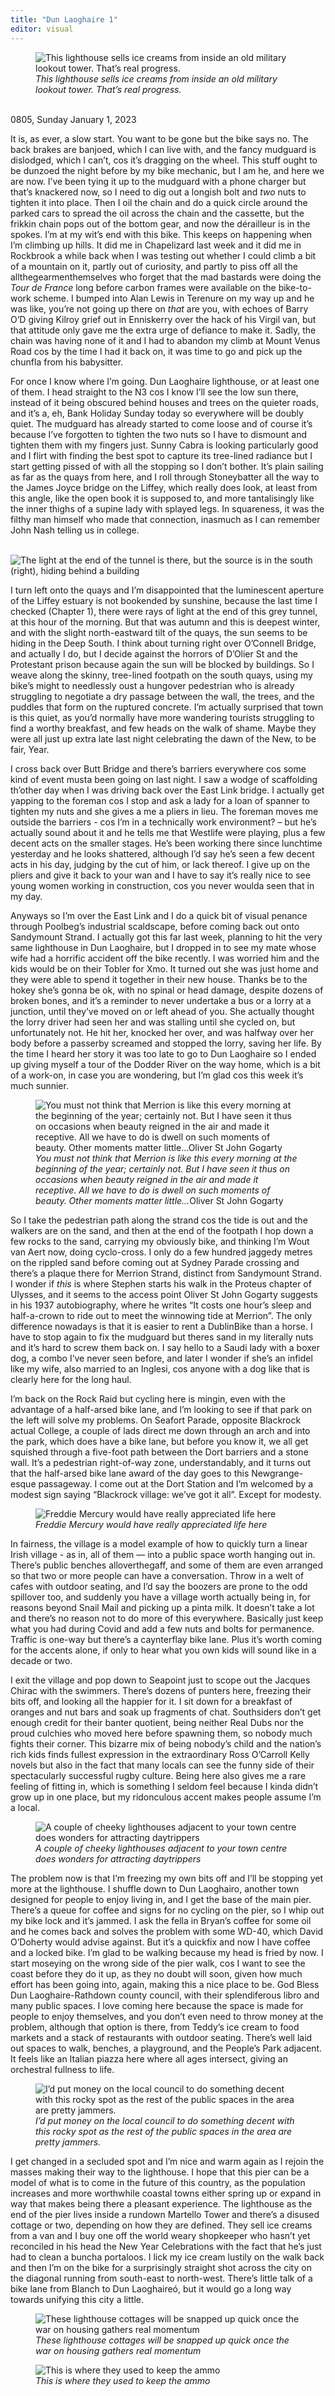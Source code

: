```yaml
---
title: "Dun Laoghaire 1"
editor: visual
---
```


![*This lighthouse sells ice creams from inside an old military lookout tower. That's real progress.*](images/IMG_20230101_113014.jpg)

\
0805, Sunday January 1, 2023

It is, as ever, a slow start. You want to be gone but the bike says no. The back brakes are banjoed, which I can live with, and the fancy mudguard is dislodged, which I can't, cos it's dragging on the wheel. This stuff ought to be dunzoed the night before by my bike mechanic, but I am he, and here we are now. I've been tying it up to the mudguard with a phone charger but that's knackered now, so I need to dig out a longish bolt and *two* nuts to tighten it into place. Then I oil the chain and do a quick circle around the parked cars to spread the oil across the chain and the cassette, but the frikkin chain pops out of the bottom gear, and now the dérailleur is in the spokes. I'm at my wit's end with this bike. This keeps on happening when I'm climbing up hills. It did me in Chapelizard last week and it did me in Rockbrook a while back when I was testing out whether I could climb a bit of a mountain on it, partly out of curiosity, and partly to piss off all the allthegearmenthemselves who forget that the mad bastards were doing the *Tour de France* long before carbon frames were available on the bike-to-work scheme. I bumped into Alan Lewis in Terenure on my way up and he was like, you're not going up there on *that* are you, with echoes of Barry O'D giving Kilroy grief out in Enniskerry over the hack of his Virgil van, but that attitude only gave me the extra urge of defiance to make it. Sadly, the chain was having none of it and I had to abandon my climb at Mount Venus Road cos by the time I had it back on, it was time to go and pick up the chunfla from his babysitter.

For once I know where I'm going. Dun Laoghaire lighthouse, or at least one of them. I head straight to the N3 cos I know I'll see the low sun there, instead of it being obscured behind houses and trees on the quieter roads, and it's a, eh, Bank Holiday Sunday today so everywhere will be doubly quiet. The mudguard has already started to come loose and of course it's because I've forgotten to tighten the two nuts so I have to dismount and tighten them with my fingers just. Sunny Cabra is looking particularly good and I flirt with finding the best spot to capture its tree-lined radiance but I start getting pissed of with all the stopping so I don't bother. It's plain sailing as far as the quays from here, and I roll through Stoneybatter all the way to the James Joyce bridge on the Liffey, which really does look, at least from this angle, like the open book it is supposed to, and more tantalisingly like the inner thighs of a supine lady with splayed legs. In squareness, it was the filthy man himself who made that connection, inasmuch as I can remember John Nash telling us in college.

\
![The light at the end of the tunnel is there, but the source is in the south (right), hiding behind a building](images/luminescent_aperture_liffey.jpeg)

I turn left onto the quays and I'm disappointed that the luminescent aperture of the Liffey estuary is not bookended by sunshine, because the last time I checked (Chapter 1), there were rays of light at the end of this grey tunnel, at this hour of the morning. But that was autumn and this is deepest winter, and with the slight north-eastward tilt of the quays, the sun seems to be hiding in the Deep South. I think about turning right over O'Connell Bridge, and actually I do, but I decide against the horrors of D'Olier St and the Protestant prison because again the sun will be blocked by buildings. So I weave along the skinny, tree-lined footpath on the south quays, using my bike's might to needlessly oust a hungover pedestrian who is already struggling to negotiate a dry passage between the wall, the trees, and the puddles that form on the ruptured concrete. I'm actually surprised that town is this quiet, as you'd normally have more wandering tourists struggling to find a worthy breakfast, and few heads on the walk of shame. Maybe they were all just up extra late last night celebrating the dawn of the New, to be fair, Year.

I cross back over Butt Bridge and there's barriers everywhere cos some kind of event musta been going on last night. I saw a wodge of scaffolding th'other day when I was driving back over the East Link bridge. I actually get yapping to the foreman cos I stop and ask a lady for a loan of spanner to tighten my nuts and she gives a me a pliers in lieu. The foreman moves me outside the barriers - cos I'm in a technically work environment? -- but he's actually sound about it and he tells me that Westlife were playing, plus a few decent acts on the smaller stages. He's been working there since lunchtime yesterday and he looks shattered, although I'd say he's seen a few decent acts in his day, judging by the cut of him, or lack thereof. I give up on the pliers and give it back to your wan and I have to say it's really nice to see young women working in construction, cos you never woulda seen that in my day.

Anyways so I'm over the East Link and I do a quick bit of visual penance through Poolbeg's industrial scaldscape, before coming back out onto Sandymount Strand. I actually got this far last week, planning to hit the very same lighthouse in Dun Laoghaire, but I dropped in to see my mate whose wife had a horrific accident off the bike recently. I was worried him and the kids would be on their Tobler for Xmo. It turned out she was just home and they were able to spend it together in their new house. Thanks be to the hokey she's gonna be ok, with no spinal or head damage, despite dozens of broken bones, and it's a reminder to never undertake a bus or a lorry at a junction, until they've moved on or left ahead of you. She actually thought the lorry driver had seen her and was stalling until she cycled on, but unfortunately not. He hit her, knocked her over, and was halfway over her body before a passerby screamed and stopped the lorry, saving her life. By the time I heard her story it was too late to go to Dun Laoghaire so I ended up giving myself a tour of the Dodder River on the way home, which is a bit of a work-on, in case you are wondering, but I'm glad cos this week it's much sunnier.

![*You must not think that Merrion is like this every morning at the beginning of the year; certainly not. But I have seen it thus on occasions when beauty reigned in the air and made it receptive. All we have to do is dwell on such moments of beauty. Other moments matter little...*Oliver St John Gogarty](images/Merrion_strand_20230101_101813.jpg)

So I take the pedestrian path along the strand cos the tide is out and the walkers are on the sand, and then at the end of the footpath I hop down a few rocks to the sand, carrying my obviously bike, and thinking I'm Wout van Aert now, doing cyclo-cross. I only do a few hundred jaggedy metres on the rippled sand before coming out at Sydney Parade crossing and there's a plaque there for Merrion Strand, distinct from Sandymount Strand. I wonder if *this* is where Stephen starts his walk in the Proteus chapter of Ulysses, and it seems to the access point Oliver St John Gogarty suggests in his 1937 autobiography, where he writes "It costs one hour's sleep and half-a-crown to ride out to meet the winnowing tide at Merrion". The only difference nowadays is that it is easier to rent a DublinBike than a horse. I have to stop again to fix the mudguard but theres sand in my literally nuts and it's hard to screw them back on. I say hello to a Saudi lady with a boxer dog, a combo I've never seen before, and later I wonder if she's an infidel like my wife, also married to an Inglesi, cos anyone with a dog like that is clearly here for the long haul.

I'm back on the Rock Raid but cycling here is mingin, even with the advantage of a half-arsed bike lane, and l'm looking to see if that park on the left will solve my problems. On Seafort Parade, opposite Blackrock actual College, a couple of lads direct me down through an arch and into the park, which does have a bike lane, but before you know it, we all get squished through a five-foot path between the Dort barriers and a stone wall. It's a pedestrian right-of-way zone, understandably, and it turns out that the half-arsed bike lane award of the day goes to this Newgrange-esque passageway. I come out at the Dort Station and I'm welcomed by a modest sign saying "Blackrock village: we've got it all". Except for modesty.

![*Freddie Mercury would have really appreciated life here*](images/blacrock_village_weve_got_it_all.png)

In fairness, the village is a model example of how to quickly turn a linear Irish village - as in, all of them --- into a public space worth hanging out in. There's public benches alloverthegaff, and some of them are even arranged so that two or more people can have a conversation. Throw in a welt of cafes with outdoor seating, and I'd say the boozers are prone to the odd spillover too, and suddenly you have a village worth actually being in, for reasons beyond Snail Mail and picking up a pinta milk. It doesn't take a lot and there's no reason not to do more of this everywhere. Basically just keep what you had during Covid and add a few nuts and bolts for permanence. Traffic is one-way but there's a caynterflay bike lane. Plus it's worth coming for the accents alone, if only to hear what you own kids will sound like in a decade or two.

I exit the village and pop down to Seapoint just to scope out the Jacques Chirac with the swimmers. There's dozens of punters here, freezing their bits off, and looking all the happier for it. I sit down for a breakfast of oranges and nut bars and soak up fragments of chat. Southsiders don't get enough credit for their banter quotient, being neither Real Dubs nor the proud culchies who moved here before spawning them, so nobody much fights their corner. This bizarre mix of being nobody's child and the nation's rich kids finds fullest expression in the extraordinary Ross O'Carroll Kelly novels but also in the fact that many locals can see the funny side of their spectacularly successful rugby culture. Being here also gives me a rare feeling of fitting in, which is something I seldom feel because I kinda didn't grow up in one place, but my ridonculous accent makes people assume I'm a local.

![*A couple of cheeky lighthouses adjacent to your town centre does wonders for attracting daytrippers*](images/IMG_20230101_112725.jpg)

The problem now is that I'm freezing my own bits off and I'll be stopping yet more at the lighthouse. I shuffle down to Dun Laoghairo, another town designed for people to enjoy living in, and I get the base of the main pier. There's a queue for coffee and signs for no cycling on the pier, so I whip out my bike lock and it's jammed. I ask the fella in Bryan's coffee for some oil and he comes back and solves the problem with some WD-40, which David O'Doherty would advise against. But it's a quickfix and now I have coffee and a locked bike. I'm glad to be walking because my head is fried by now. I start moseying on the wrong side of the pier walk, cos I want to see the coast before they do it up, as they no doubt will soon, given how much effort has been going into, again, making this a nice place to be. God Bless Dun Laoghaire-Rathdown county council, with their splendiferous libro and many public spaces. I love coming here because the space is made for people to enjoy themselves, and you don't even need to throw money at the problem, although that option is there, from Teddy's ice cream to food markets and a stack of restaurants with outdoor seating. There's well laid out spaces to walk, benches, a playground, and the People's Park adjacent. It feels like an Italian piazza here where all ages intersect, giving an orchestral fullness to life.

![*I'd put money on the local council to do something decent with this rocky spot as the rest of the public spaces in the area are pretty jammers.*](images/IMG_20230101_111451.jpg)

I get changed in a secluded spot and I'm nice and warm again as I rejoin the masses making their way to the lighthouse. I hope that this pier can be a model of what is to come in the future of this country, as the population increases and more worthwhile coastal towns either spring up or expand in way that makes being there a pleasant experience. The lighthouse as the end of the pier lives inside a rundown Martello Tower and there's a disused cottage or two, depending on how they are defined. They sell ice creams from a van and I buy one off the world weary shopkeeper who hasn't yet reconciled in his head the New Year Celebrations with the fact that he's just had to clean a buncha portaloos. I lick my ice cream lustily on the walk back and then I'm on the bike for a surprisingly straight shot across the city on the diagonal running from south-east to north-west. There's little talk of a bike lane from Blanch to Dun Laoghaireó, but it would go a long way towards unifying this city a little.

![*These lighthouse cottages will be snapped up quick once the war on housing gathers real momentum*](images/IMG_20230101_115233.jpg)

![*This is where they used to keep the ammo*](images/IMG_20230101_115219.jpg)

\
